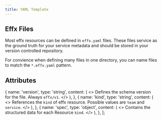 ```yaml
---
title: YAML Template
---
```



## Effx Files

Most effx resources can be defined in `effx.yaml` files. These files service as the ground truth for your service metadata
and should be stored in your version controlled repository.

For convience when defining many files in one directory, you can name files to match the `*.effx.yaml` pattern.

## Attributes

  {
    name: 'version',
    type: 'string',
    content: (
      <>
        <Markdown>
          Defines the schema version for the file. Always `effx/v1`.
        </Markdown>
      </>
    ),
  },
  {
    name: 'kind',
    type: 'string',
    content: (
      <>
        <Markdown>
          References the `kind` of effx resource. Possible values are `team` and
          `service`.
        </Markdown>
      </>
    ),
  },
  {
    name: 'spec',
    type: 'object',
    content: (
      <>
        <Markdown>
          Contains the structured data for each Resource `kind`.
        </Markdown>
      </>
    ),
  },
];

<ModelAttributeGroup attributes={attributes} />
